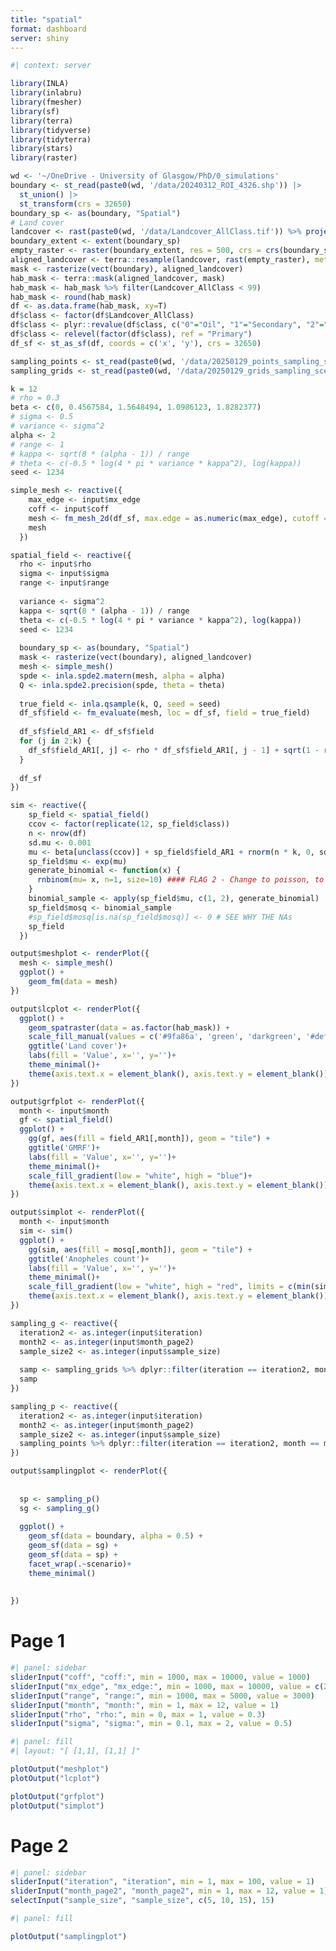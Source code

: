 ```yaml
---
title: "spatial"
format: dashboard
server: shiny
---
```



```r
#| context: server

library(INLA)
library(inlabru)
library(fmesher)
library(sf)
library(terra)
library(tidyverse)
library(tidyterra)
library(stars)
library(raster)

wd <- '~/OneDrive - University of Glasgow/PhD/0_simulations'
boundary <- st_read(paste0(wd, '/data/20240312_ROI_4326.shp')) |> 
  st_union() |> 
  st_transform(crs = 32650)
boundary_sp <- as(boundary, "Spatial")
# Land cover
landcover <- rast(paste0(wd, '/data/Landcover_AllClass.tif')) %>% project(crs(boundary)) %>% raster::crop(boundary)
boundary_extent <- extent(boundary_sp)
empty_raster <- raster(boundary_extent, res = 500, crs = crs(boundary_sp))
aligned_landcover <- terra::resample(landcover, rast(empty_raster), method = "near")
mask <- rasterize(vect(boundary), aligned_landcover)
hab_mask <- terra::mask(aligned_landcover, mask)
hab_mask <- hab_mask %>% filter(Landcover_AllClass < 99)
hab_mask <- round(hab_mask)
df <- as.data.frame(hab_mask, xy=T)
df$class <- factor(df$Landcover_AllClass)
df$class <- plyr::revalue(df$class, c("0"="Oil", "1"="Secondary", "2"="Primary", "3"="Plantation", "4"="Built"))
df$class <- relevel(factor(df$class), ref = "Primary")
df_sf <- st_as_sf(df, coords = c('x', 'y'), crs = 32650)

sampling_points <- st_read(paste0(wd, '/data/20250129_points_sampling_scenarios_nobuffer.geojson'))
sampling_grids <- st_read(paste0(wd, '/data/20250129_grids_sampling_scenarios_nobuffer.geojson'))

k = 12
# rho = 0.3
beta <- c(0, 0.4567584, 1.5648494, 1.0986123, 1.8282377)
# sigma <- 0.5
# variance <- sigma^2
alpha <- 2
# range <- 1
# kappa <- sqrt(8 * (alpha - 1)) / range
# theta <- c(-0.5 * log(4 * pi * variance * kappa^2), log(kappa))
seed <- 1234

simple_mesh <- reactive({
    max_edge <- input$mx_edge
    coff <- input$coff
    mesh <- fm_mesh_2d(df_sf, max.edge = as.numeric(max_edge), cutoff = as.numeric(coff))
    mesh
  })

spatial_field <- reactive({
  rho <- input$rho
  sigma <- input$sigma
  range <- input$range
  
  variance <- sigma^2
  kappa <- sqrt(8 * (alpha - 1)) / range
  theta <- c(-0.5 * log(4 * pi * variance * kappa^2), log(kappa))
  seed <- 1234
  
  boundary_sp <- as(boundary, "Spatial")
  mask <- rasterize(vect(boundary), aligned_landcover)
  mesh <- simple_mesh()
  spde <- inla.spde2.matern(mesh, alpha = alpha)
  Q <- inla.spde2.precision(spde, theta = theta)
  
  true_field <- inla.qsample(k, Q, seed = seed)
  df_sf$field <- fm_evaluate(mesh, loc = df_sf, field = true_field)
  
  df_sf$field_AR1 <- df_sf$field 
  for (j in 2:k) {
    df_sf$field_AR1[, j] <- rho * df_sf$field_AR1[, j - 1] + sqrt(1 - rho^2) * df_sf$field[, j]  
  }
  
  df_sf
})

sim <- reactive({
    sp_field <- spatial_field()
    ccov <- factor(replicate(12, sp_field$class))
    n <- nrow(df)
    sd.mu <- 0.001
    mu <- beta[unclass(ccov)] + sp_field$field_AR1 + rnorm(n * k, 0, sd.mu)
    sp_field$mu <- exp(mu)
    generate_binomial <- function(x) {
      rnbinom(mu= x, n=1, size=10) #### FLAG 2 - Change to poisson, to prevent competition with previous terms
    }
    binomial_sample <- apply(sp_field$mu, c(1, 2), generate_binomial)
    sp_field$mosq <- binomial_sample
    #sp_field$mosq[is.na(sp_field$mosq)] <- 0 # SEE WHY THE NAs
    sp_field
  })

output$meshplot <- renderPlot({
  mesh <- simple_mesh()
  ggplot() +
    geom_fm(data = mesh)
})

output$lcplot <- renderPlot({
  ggplot() +
    geom_spatraster(data = as.factor(hab_mask)) +
    scale_fill_manual(values = c('#9fa86a', 'green', 'darkgreen', '#def016', 'gray')) +
    ggtitle('Land cover')+
    labs(fill = 'Value', x='', y='')+
    theme_minimal()+
    theme(axis.text.x = element_blank(), axis.text.y = element_blank())
})

output$grfplot <- renderPlot({
  month <- input$month
  gf <- spatial_field()
  ggplot() +
    gg(gf, aes(fill = field_AR1[,month]), geom = "tile") +
    ggtitle('GMRF')+
    labs(fill = 'Value', x='', y='')+
    theme_minimal()+
    scale_fill_gradient(low = "white", high = "blue")+
    theme(axis.text.x = element_blank(), axis.text.y = element_blank())
})

output$simplot <- renderPlot({
  month <- input$month
  sim <- sim()
  ggplot() +
    gg(sim, aes(fill = mosq[,month]), geom = "tile") +
    ggtitle('Anopheles count')+
    labs(fill = 'Value', x='', y='')+
    theme_minimal()+
    scale_fill_gradient(low = "white", high = "red", limits = c(min(sim$mosq), max(sim$mosq)))+
    theme(axis.text.x = element_blank(), axis.text.y = element_blank())
})

sampling_g <- reactive({
  iteration2 <- as.integer(input$iteration)
  month2 <- as.integer(input$month_page2)
  sample_size2 <- as.integer(input$sample_size)
  
  samp <- sampling_grids %>% dplyr::filter(iteration == iteration2, month == month2, sample_size == sample_size2)
  samp
})

sampling_p <- reactive({
  iteration2 <- as.integer(input$iteration)
  month2 <- as.integer(input$month_page2)
  sample_size2 <- as.integer(input$sample_size)
  sampling_points %>% dplyr::filter(iteration == iteration2, month == month2, sample_size == sample_size2)
})

output$samplingplot <- renderPlot({
  
  
  sp <- sampling_p()
  sg <- sampling_g()
  
  ggplot() +
    geom_sf(data = boundary, alpha = 0.5) +
    geom_sf(data = sg) +
    geom_sf(data = sp) +
    facet_wrap(.~scenario)+
    theme_minimal()
  
  
})

```

# Page 1

```r
#| panel: sidebar
sliderInput("coff", "coff:", min = 1000, max = 10000, value = 1000)
sliderInput("mx_edge", "mx_edge:", min = 1000, max = 10000, value = c(2500, 5000))
sliderInput("range", "range:", min = 1000, max = 5000, value = 3000)
sliderInput("month", "month:", min = 1, max = 12, value = 1)
sliderInput("rho", "rho:", min = 0, max = 1, value = 0.3)
sliderInput("sigma", "sigma:", min = 0.1, max = 2, value = 0.5)
```

```r
#| panel: fill
#| layout: "[ [1,1], [1,1] ]"

plotOutput("meshplot")
plotOutput("lcplot")

plotOutput("grfplot") 
plotOutput("simplot")
```



# Page 2

```r
#| panel: sidebar
sliderInput("iteration", "iteration", min = 1, max = 100, value = 1)
sliderInput("month_page2", "month_page2", min = 1, max = 12, value = 1)
selectInput("sample_size", "sample_size", c(5, 10, 15), 15)
```

```r
#| panel: fill

plotOutput("samplingplot")
```
